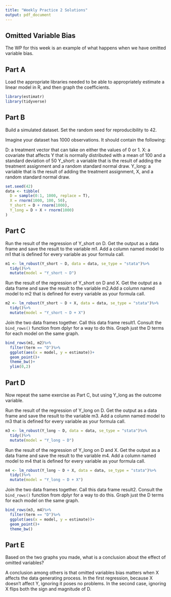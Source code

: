 ```yaml
---
title: "Weekly Practice 2 Solutions"
output: pdf_document 
---
```


## Omitted Variable Bias 

The WP for this week is an example of what happens when we have omitted variable bias. 

## Part A 

Load the appropriate libraries needed to be able to appropriately estimate a linear model in R, and then graph the coefficients. 


```r
library(estimatr)
library(tidyverse)

```


## Part B 

Build a simulated dataset. Set the random seed for reproducibility to 42. 

Imagine your dataset has 1000 observations. It should contain the following: 

D: a treatment vector that can take on either the values of 0 or 1. 
X: a covariate that affects Y that is normally distributed with a mean of 100 and a standard deviation of 50
Y_short: a variable that is the result of adding the treatment assignment and a random standard normal draw. 
Y_long: a variable that is the result of adding the treatment assignment, X, and a random standard normal draw. 

```r
set.seed(42)
data <- tibble(
  D = sample(0:1, 1000, replace = T),
  X = rnorm(1000, 100, 50),
  Y_short = D + rnorm(1000),
  Y_long = D + X + rnorm(1000)
)

```


## Part C 

Run the result of the regression of Y_short on D. Get the output as a data frame and save the result to the variable m1. Add a column named model to m1 that is defined for every variable as your formula call. 

```r
m1 <- lm_robust(Y_short ~ D, data = data, se_type = "stata")%>%
  tidy()%>%
  mutate(model = "Y_short ~ D")

```


Run the result of the regression of Y_short on D and X. Get the output as a data frame and save the result to the variable m2.Add a column named model to m2 that is defined for every variable as your formula call. 

```r
m2 <- lm_robust(Y_short ~ D + X, data = data, se_type = "stata")%>%
  tidy()%>%
  mutate(model = "Y_short ~ D + X")

```

Join the two data frames together. Call this data frame result1. Consult the `bind_rows()` function from dplyr for a way to do this. Graph just the D terms for each model on the same graph. 

```r
bind_rows(m1, m2)%>%
  filter(term == "D")%>%
  ggplot(aes(x = model, y = estimate))+
  geom_point()+
  theme_bw()+
  ylim(0,2)

```

## Part D 

Now repeat the same exercise as Part C, but using Y_long as the outcome variable. 

Run the result of the regression of Y_long on D. Get the output as a data frame and save the result to the variable m3. Add a column named model to m3 that is defined for every variable as your formula call. 

```r
m3 <- lm_robust(Y_long ~ D, data = data, se_type = "stata")%>%
  tidy()%>%
  mutate(model = "Y_long ~ D")

```


Run the result of the regression of Y_long on D and X. Get the output as a data frame and save the result to the variable m4. Add a column named model to m4 that is defined for every variable as your formula call. 

```r
m4 <- lm_robust(Y_long ~ D + X, data = data, se_type = "stata")%>%
  tidy()%>%
  mutate(model = "Y_long ~ D + X")

```

Join the two data frames together. Call this data frame result2. Consult the `bind_rows()` function from dplyr for a way to do this. Graph just the D terms for each model on the same graph. 

```r

bind_rows(m3, m4)%>%
  filter(term == "D")%>%
  ggplot(aes(x = model, y = estimate))+
  geom_point()+
  theme_bw()
```

## Part E 

Based on the two graphs you made, what is a conclusion about the effect of omitted variables? 

A conclusion among others is that omitted variables bias matters when X affects the data generating process. In the first regression, because X doesn't affect Y, ignoring it poses no problems. In the second case, ignoring X flips both the sign and magnitude of D. 
